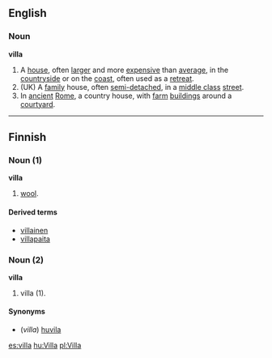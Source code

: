 ==English==
===Noun===
'''villa'''
{{wikipedia}}
# A [[house]], often [[larger]] and more [[expensive]] than [[average]], in the [[countryside]] or on the [[coast]], often used as a [[retreat]].
# (UK) A [[family]] house, often [[semi-detached]], in a [[middle class]] [[street]].
# In [[ancient]] [[Rome]], a country house, with [[farm]] [[building]]s around a [[courtyard]].

----

==Finnish==

===Noun (1)===
'''villa'''

# [[wool]].

====Derived terms====
*[[villainen]]
*[[villapaita]]

===Noun (2)===
'''villa'''

# villa (1).

====Synonyms====
*(''villa'') [[huvila]]

[[es:villa]]
[[hu:Villa]]
[[pl:Villa]]